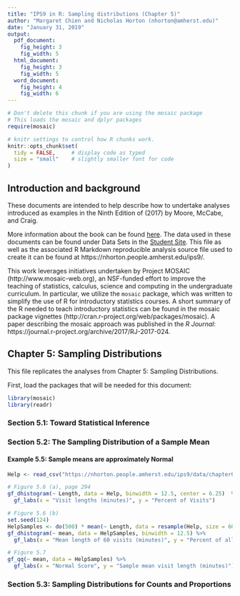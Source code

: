 ```yaml
---
title: "IPS9 in R: Sampling distributions (Chapter 5)"
author: "Margaret Chien and Nicholas Horton (nhorton@amherst.edu)"
date: "January 31, 2019"
output: 
  pdf_document:
    fig_height: 3
    fig_width: 5
  html_document:
    fig_height: 3
    fig_width: 5
  word_document:
    fig_height: 4
    fig_width: 6
---
```



```r
# Don't delete this chunk if you are using the mosaic package
# This loads the mosaic and dplyr packages
require(mosaic)
```

```r
# knitr settings to control how R chunks work.
knitr::opts_chunk$set(
  tidy = FALSE,     # display code as typed
  size = "small"    # slightly smaller font for code
)
```

## Introduction and background 

These documents are intended to help describe how to undertake analyses introduced 
as examples in the Ninth Edition of \emph{Introduction to the Practice of Statistics} (2017) by Moore, McCabe, and Craig.

More information about the book can be found [here](https://macmillanlearning.com/Catalog/product/introductiontothepracticeofstatistics-ninthedition-moore).
The data used in these documents can be found under Data Sets in the [Student Site](https://www.macmillanlearning.com/catalog/studentresources/ips9e?_ga=2.29224888.526668012.1531487989-1209447309.1529940008#). This
file as well as the associated R Markdown reproducible analysis source file used to create it can be found at https://nhorton.people.amherst.edu/ips9/.

This work leverages initiatives undertaken by Project MOSAIC (http://www.mosaic-web.org), an NSF-funded effort to improve the teaching of statistics, calculus, science and computing in the undergraduate curriculum. In particular, we utilize the `mosaic` package, which was written to simplify the use of R for introductory statistics courses. A short summary of the R needed to teach introductory statistics can be found in the mosaic package vignettes (http://cran.r-project.org/web/packages/mosaic).  A paper describing the mosaic approach was published in the *R Journal*: https://journal.r-project.org/archive/2017/RJ-2017-024.
  
## Chapter 5: Sampling Distributions

This file replicates the analyses from Chapter 5: Sampling Distributions.

First, load the packages that will be needed for this document: 

```r
library(mosaic)
library(readr)
```

### Section 5.1: Toward Statistical Inference 

### Section 5.2: The Sampling Distribution of a Sample Mean

#### Example 5.5: Sample means are approximately Normal

```r
Help <- read_csv("https://nhorton.people.amherst.edu/ips9/data/chapter05/EG05-05HELP60.csv")

# Figure 5.6 (a), page 294
gf_dhistogram(~ Length, data = Help, binwidth = 12.5, center = 6.25)  %>%
  gf_labs(x = "Visit lengths (minutes)", y = "Percent of Visits")

# Figure 5.6 (b)
set.seed(124)
HelpSamples <- do(500) * mean(~ Length, data = resample(Help, size = 60))
gf_dhistogram(~ mean, data = HelpSamples, binwidth = 12.5) %>%
  gf_labs(x = "Mean length of 60 visits (minutes)", y = "Percent of all means")

# Figure 5.7
gf_qq(~ mean, data = HelpSamples) %>%
  gf_labs(x = "Normal Score", y = "Sample mean visit length (minutes)")
```

### Section 5.3: Sampling Distributions for Counts and Proportions
